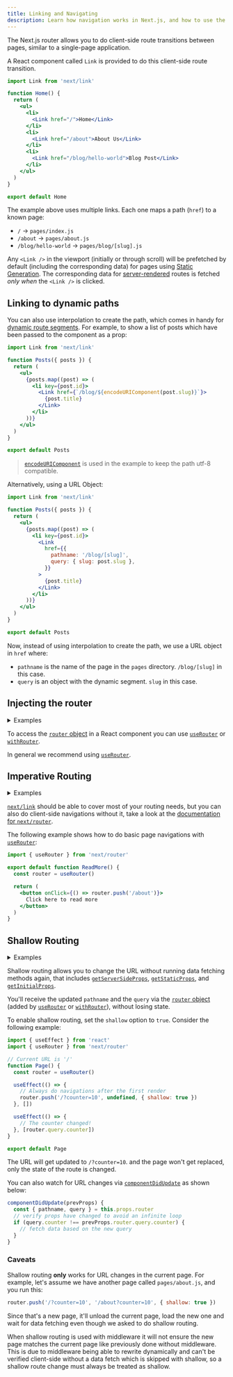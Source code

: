 ```yaml
---
title: Linking and Navigating
description: Learn how navigation works in Next.js, and how to use the Link Component and `useRouter` hook.
---
```


The Next.js router allows you to do client-side route transitions between pages, similar to a single-page application.

A React component called `Link` is provided to do this client-side route transition.

```jsx
import Link from 'next/link'

function Home() {
  return (
    <ul>
      <li>
        <Link href="/">Home</Link>
      </li>
      <li>
        <Link href="/about">About Us</Link>
      </li>
      <li>
        <Link href="/blog/hello-world">Blog Post</Link>
      </li>
    </ul>
  )
}

export default Home
```

The example above uses multiple links. Each one maps a path (`href`) to a known page:

-   `/` → `pages/index.js`
-   `/about` → `pages/about.js`
-   `/blog/hello-world` → `pages/blog/[slug].js`

Any `<Link />` in the viewport (initially or through scroll) will be prefetched by default (including the corresponding data) for pages using [Static Generation](/docs/pages/building-your-application/data-fetching/get-static-props). The corresponding data for [server-rendered](/docs/pages/building-your-application/data-fetching/get-server-side-props) routes is fetched _only when_ the `<Link />` is clicked.

## Linking to dynamic paths

You can also use interpolation to create the path, which comes in handy for [dynamic route segments](/docs/pages/building-your-application/routing/dynamic-routes). For example, to show a list of posts which have been passed to the component as a prop:

```jsx
import Link from 'next/link'

function Posts({ posts }) {
  return (
    <ul>
      {posts.map((post) => (
        <li key={post.id}>
          <Link href={`/blog/${encodeURIComponent(post.slug)}`}>
            {post.title}
          </Link>
        </li>
      ))}
    </ul>
  )
}

export default Posts
```

> [`encodeURIComponent`](https://developer.mozilla.org/en-US/docs/Web/JavaScript/Reference/Global_Objects/encodeURIComponent) is used in the example to keep the path utf-8 compatible.

Alternatively, using a URL Object:

```jsx
import Link from 'next/link'

function Posts({ posts }) {
  return (
    <ul>
      {posts.map((post) => (
        <li key={post.id}>
          <Link
            href={{
              pathname: '/blog/[slug]',
              query: { slug: post.slug },
            }}
          >
            {post.title}
          </Link>
        </li>
      ))}
    </ul>
  )
}

export default Posts
```

Now, instead of using interpolation to create the path, we use a URL object in `href` where:

-   `pathname` is the name of the page in the `pages` directory. `/blog/[slug]` in this case.
-   `query` is an object with the dynamic segment. `slug` in this case.

## Injecting the router

<details>
  <summary>
    Examples
  </summary>

-   [Dynamic Routing](https://github.com/vercel/next.js/tree/canary/examples/dynamic-routing)

</details>

To access the [`router` object](/docs/pages/api-reference/functions/use-router#router-object) in a React component you can use [`useRouter`](/docs/pages/api-reference/functions/use-router) or [`withRouter`](/docs/pages/api-reference/functions/use-router#withrouter).

In general we recommend using [`useRouter`](/docs/pages/api-reference/functions/use-router).

## Imperative Routing

<details>
  <summary>
    Examples
  </summary>

-   [Using Router](https://github.com/vercel/next.js/tree/canary/examples/using-router)

</details>

[`next/link`](/docs/pages/api-reference/components/link) should be able to cover most of your routing needs, but you can also do client-side navigations without it, take a look at the [documentation for `next/router`](/docs/pages/api-reference/functions/use-router).

The following example shows how to do basic page navigations with [`useRouter`](/docs/pages/api-reference/functions/use-router):

```jsx
import { useRouter } from 'next/router'

export default function ReadMore() {
  const router = useRouter()

  return (
    <button onClick={() => router.push('/about')}>
      Click here to read more
    </button>
  )
}
```

## Shallow Routing

<details>
  <summary>
    Examples
  </summary>

-   [Shallow Routing](https://github.com/vercel/next.js/tree/canary/examples/with-shallow-routing)

</details>

Shallow routing allows you to change the URL without running data fetching methods again, that includes [`getServerSideProps`](/docs/pages/building-your-application/data-fetching/get-server-side-props), [`getStaticProps`](/docs/pages/building-your-application/data-fetching/get-static-props), and [`getInitialProps`](/docs/pages/api-reference/functions/get-initial-props).

You'll receive the updated `pathname` and the `query` via the [`router` object](/docs/pages/api-reference/functions/use-router#router-object) (added by [`useRouter`](/docs/pages/api-reference/functions/use-router) or [`withRouter`](/docs/pages/api-reference/functions/use-router#withrouter)), without losing state.

To enable shallow routing, set the `shallow` option to `true`. Consider the following example:

```jsx
import { useEffect } from 'react'
import { useRouter } from 'next/router'

// Current URL is '/'
function Page() {
  const router = useRouter()

  useEffect(() => {
    // Always do navigations after the first render
    router.push('/?counter=10', undefined, { shallow: true })
  }, [])

  useEffect(() => {
    // The counter changed!
  }, [router.query.counter])
}

export default Page
```

The URL will get updated to `/?counter=10`. and the page won't get replaced, only the state of the route is changed.

You can also watch for URL changes via [`componentDidUpdate`](https://react.dev/reference/react/Component#componentdidupdate) as shown below:

```jsx
componentDidUpdate(prevProps) {
  const { pathname, query } = this.props.router
  // verify props have changed to avoid an infinite loop
  if (query.counter !== prevProps.router.query.counter) {
    // fetch data based on the new query
  }
}
```

### Caveats

Shallow routing **only** works for URL changes in the current page. For example, let's assume we have another page called `pages/about.js`, and you run this:

```jsx
router.push('/?counter=10', '/about?counter=10', { shallow: true })
```

Since that's a new page, it'll unload the current page, load the new one and wait for data fetching even though we asked to do shallow routing.

When shallow routing is used with middleware it will not ensure the new page matches the current page like previously done without middleware. This is due to middleware being able to rewrite dynamically and can't be verified client-side without a data fetch which is skipped with shallow, so a shallow route change must always be treated as shallow.
